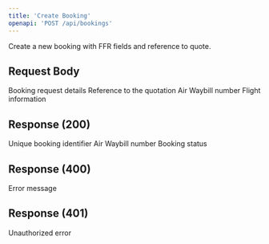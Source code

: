 ```yaml
---
title: 'Create Booking'
openapi: 'POST /api/bookings'
---
```


Create a new booking with FFR fields and reference to quote.

## Request Body

<ParamField body="BookingRequestACS" type="object" required>
  Booking request details

  <Expandable title="Booking Request Properties">
    <ParamField body="quoteId" type="string" required>
      Reference to the quotation
    </ParamField>
    <ParamField body="awbNumber" type="string" required>
      Air Waybill number
    </ParamField>
    <ParamField body="flightDetails" type="object" required>
      Flight information
    </ParamField>
  </Expandable>
</ParamField>

## Response (200)

<ParamField status="200" type="BookingResponseACS">
  <ParamField name="bookingId" type="string">
    Unique booking identifier
  </ParamField>
  <ParamField name="awbNumber" type="string">
    Air Waybill number
  </ParamField>
  <ParamField name="status" type="string">
    Booking status
  </ParamField>
</ParamField>

## Response (400)

<ParamField status="400" type="ErrorResponse">
  <ParamField name="error" type="string">
    Error message
  </ParamField>
</ParamField>

## Response (401)

<ParamField status="401" type="ErrorResponse">
  <ParamField name="error" type="string">
    Unauthorized error
  </ParamField>
</ParamField>

